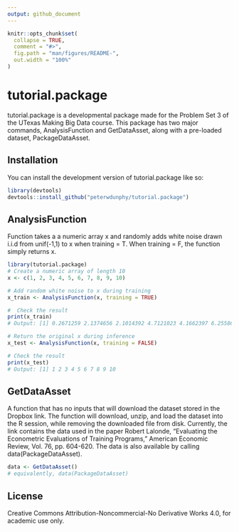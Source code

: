 ```yaml
---
output: github_document
---
```


<!-- README.md is generated from README.Rmd. Please edit that file -->

```r
knitr::opts_chunk$set(
  collapse = TRUE,
  comment = "#>",
  fig.path = "man/figures/README-",
  out.width = "100%"
)
```

# tutorial.package

<!-- badges: start -->
<!-- badges: end -->

tutorial.package is a developmental package made for the Problem Set 3 of the UTexas Making Big Data course. This package has two major commands, AnalysisFunction and GetDataAsset, along with a pre-loaded dataset, PackageDataAsset.

## Installation

You can install the development version of tutorial.package like so:

``` r
library(devtools)
devtools::install_github("peterwdunphy/tutorial.package")
```

## AnalysisFunction

Function takes a a numeric array x and randomly adds white noise drawn i.i.d from unif(-1,1) to x when training = T. When training = F, the function simply returns x.

```r
library(tutorial.package)
# Create a numeric array of length 10
x <- c(1, 2, 3, 4, 5, 6, 7, 8, 9, 10)

# Add random white noise to x during training
x_train <- AnalysisFunction(x, training = TRUE)

#  Check the result
print(x_train)
# Output: [1] 0.2671259 2.1374656 2.1014392 4.7121023 4.1662397 6.2558626 7.7542864 8.8569784 8.8682297 9.4225326

# Return the original x during inference
x_test <- AnalysisFunction(x, training = FALSE)

# Check the result
print(x_test)
# Output: [1] 1 2 3 4 5 6 7 8 9 10
```

## GetDataAsset

A function that has no inputs that will download the dataset stored in the Dropbox link. The function will download, unzip, and load the dataset into the R session, while removing the downloaded file from disk. Currently, the link contains the data used in the paper Robert Lalonde, "Evaluating the Econometric Evaluations of Training Programs," American Economic Review, Vol. 76, pp. 604-620. The data is also available by calling data(PackageDataAsset).


```r
data <- GetDataAsset()
# equivalently, data(PackageDataAsset)
```

## License

Creative Commons Attribution-Noncommercial-No Derivative Works 4.0, for academic use only.


